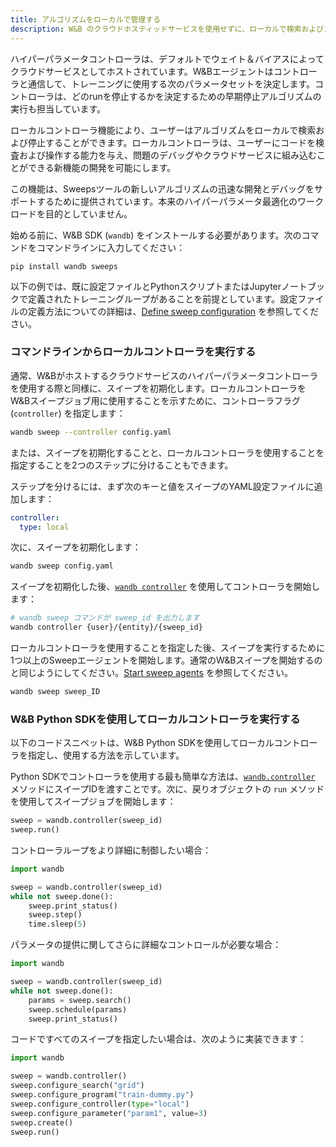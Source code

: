 ```yaml
---
title: アルゴリズムをローカルで管理する
description: W&B のクラウドホスティッドサービスを使用せずに、ローカルで検索およびストップアルゴリズムを実行します。
---
```


ハイパーパラメータコントローラは、デフォルトでウェイト＆バイアスによってクラウドサービスとしてホストされています。W&Bエージェントはコントローラと通信して、トレーニングに使用する次のパラメータセットを決定します。コントローラは、どのrunを停止するかを決定するための早期停止アルゴリズムの実行も担当しています。

ローカルコントローラ機能により、ユーザーはアルゴリズムをローカルで検索および停止することができます。ローカルコントローラは、ユーザーにコードを検査および操作する能力を与え、問題のデバッグやクラウドサービスに組み込むことができる新機能の開発を可能にします。

<Warning>
この機能は、Sweepsツールの新しいアルゴリズムの迅速な開発とデバッグをサポートするために提供されています。本来のハイパーパラメータ最適化のワークロードを目的としていません。
</Warning>

始める前に、W&B SDK (`wandb`) をインストールする必要があります。次のコマンドをコマンドラインに入力してください：

```
pip install wandb sweeps 
```

以下の例では、既に設定ファイルとPythonスクリプトまたはJupyterノートブックで定義されたトレーニングループがあることを前提としています。設定ファイルの定義方法についての詳細は、[Define sweep configuration](/ja/models/sweeps/define-sweep-configuration/) を参照してください。

### コマンドラインからローカルコントローラを実行する

通常、W&Bがホストするクラウドサービスのハイパーパラメータコントローラを使用する際と同様に、スイープを初期化します。ローカルコントローラをW&Bスイープジョブ用に使用することを示すために、コントローラフラグ (`controller`) を指定します：

```bash
wandb sweep --controller config.yaml
```

または、スイープを初期化することと、ローカルコントローラを使用することを指定することを2つのステップに分けることもできます。

ステップを分けるには、まず次のキーと値をスイープのYAML設定ファイルに追加します：

```yaml
controller:
  type: local
```

次に、スイープを初期化します：

```bash
wandb sweep config.yaml
```

スイープを初期化した後、[`wandb controller`](/ja/models/ref/python/controller) を使用してコントローラを開始します：

```bash
# wandb sweep コマンドが sweep_id を出力します
wandb controller {user}/{entity}/{sweep_id}
```

ローカルコントローラを使用することを指定した後、スイープを実行するために1つ以上のSweepエージェントを開始します。通常のW&Bスイープを開始するのと同じようにしてください。[Start sweep agents](/ja/models/sweeps/start-sweep-agents/) を参照してください。

```bash
wandb sweep sweep_ID
```

### W&B Python SDKを使用してローカルコントローラを実行する

以下のコードスニペットは、W&B Python SDKを使用してローカルコントローラを指定し、使用する方法を示しています。

Python SDKでコントローラを使用する最も簡単な方法は、[`wandb.controller`](/ja/models/ref/python/controller) メソッドにスイープIDを渡すことです。次に、戻りオブジェクトの `run` メソッドを使用してスイープジョブを開始します：

```python
sweep = wandb.controller(sweep_id)
sweep.run()
```

コントローラループをより詳細に制御したい場合：

```python
import wandb

sweep = wandb.controller(sweep_id)
while not sweep.done():
    sweep.print_status()
    sweep.step()
    time.sleep(5)
```

パラメータの提供に関してさらに詳細なコントロールが必要な場合：

```python
import wandb

sweep = wandb.controller(sweep_id)
while not sweep.done():
    params = sweep.search()
    sweep.schedule(params)
    sweep.print_status()
```

コードですべてのスイープを指定したい場合は、次のように実装できます：

```python
import wandb

sweep = wandb.controller()
sweep.configure_search("grid")
sweep.configure_program("train-dummy.py")
sweep.configure_controller(type="local")
sweep.configure_parameter("param1", value=3)
sweep.create()
sweep.run()
```